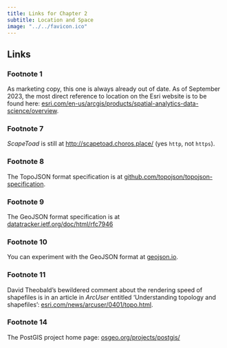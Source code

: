 ```yaml
---
title: Links for Chapter 2
subtitle: Location and Space
image: "../../favicon.ico"
---
```


## Links 
### Footnote 1 
As marketing copy, this one is always already out of date. As of September 2023, the most direct reference to location on the Esri website is to be found here: [esri.com/en-us/arcgis/products/spatial-analytics-data-science/overview](https://www.esri.com/en-us/arcgis/products/spatial-analytics-data-science/overview). 

### Footnote 7 
_ScapeToad_ is still at [http://scapetoad.choros.place/](http://scapetoad.choros.place/) (yes `http`, not `https`).

### Footnote 8
The TopoJSON format specification is at [github.com/topojson/topojson-specification](https://github.com/topojson/topojson-specification).

### Footnote 9
The GeoJSON format specification is at [datatracker.ietf.org/doc/html/rfc7946](https://datatracker.ietf.org/doc/html/rfc7946)

### Footnote 10 
You can experiment with the GeoJSON format at [geojson.io](https://geojson.io/).

### Footnote 11 
David Theobald's bewildered comment about the rendering speed of shapefiles is in an article in _ArcUser_ entitled 'Understanding topology and shapefiles': [esri.com/news/arcuser/0401/topo.html](https://www.esri.com/news/arcuser/0401/topo.html).

### Footnote 14
The PostGIS project home page: [osgeo.org/projects/postgis/](https://www.osgeo.org/projects/postgis/)


